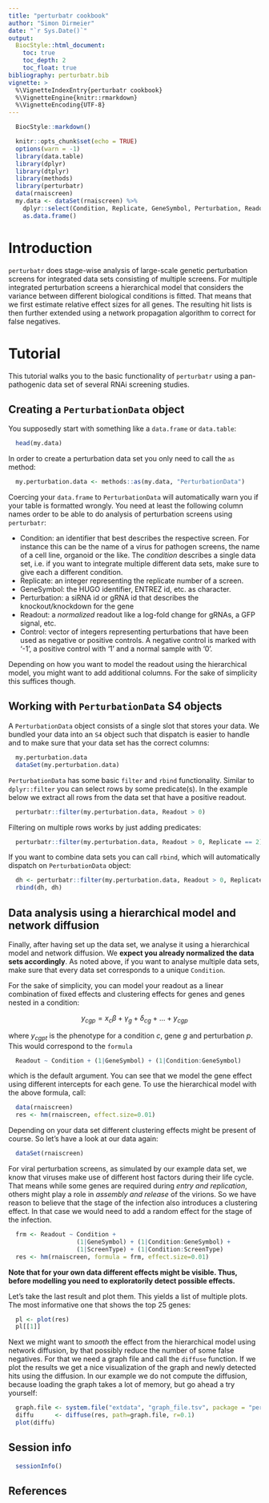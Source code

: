 ```yaml
---
title: "perturbatr cookbook"
author: "Simon Dirmeier"
date: "`r Sys.Date()`"
output:
  BiocStyle::html_document:
    toc: true
    toc_depth: 2
    toc_float: true
bibliography: perturbatr.bib
vignette: >
  %\VignetteIndexEntry{perturbatr cookbook}
  %\VignetteEngine{knitr::rmarkdown}
  %\VignetteEncoding{UTF-8}
---
```

```r
  BiocStyle::markdown()
```

```r
  knitr::opts_chunk$set(echo = TRUE)
  options(warn = -1)
  library(data.table)
  library(dplyr)
  library(dtplyr)
  library(methods)
  library(perturbatr)
  data(rnaiscreen)
  my.data <- dataSet(rnaiscreen) %>%    
    dplyr::select(Condition, Replicate, GeneSymbol, Perturbation, Readout,      Control) %>%
    as.data.frame()
```

# Introduction

`perturbatr` does stage-wise analysis of large-scale genetic
 perturbation screens for integrated data sets consisting of multiple screens.
 For multiple integrated perturbation screens a hierarchical model that
 considers the variance between different biological conditions is fitted.
 That means that we first estimate relative effect sizes for all genes.
 The resulting hit lists is then further extended using a network
 propagation algorithm to correct for false negatives.

# Tutorial

This tutorial walks you to the basic functionality of `perturbatr` using a pan-pathogenic data set of several RNAi screening studies.

## Creating a `PerturbationData` object

You supposedly start with something like a `data.frame` or `data.table`:

```r
  head(my.data)
```

In order to create a perturbation data set you only need to call the `as`
method:

```r
  my.perturbation.data <- methods::as(my.data, "PerturbationData")
```

Coercing your `data.frame` to `PerturbationData` will automatically warn you if
your table is formatted wrongly. You need at least the following column names
order to be able to do analysis of perturbation screens using `perturbatr`:

* Condition: an identifier that best describes the respective screen. For instance this can be the name of a virus for pathogen screens, the name of a cell line, organoid or the like. The *condition* describes a single data set, i.e. if you want to integrate multiple different data sets, make sure to give each a different condition.
* Replicate: an integer representing the replicate number of a screen.
* GeneSymbol: the HUGO identifier, ENTREZ id, etc. as character.
* Perturbation: a siRNA id or gRNA id that describes the knockout/knockdown for the gene
* Readout: a *normalized* readout like a log-fold change for gRNAs, a GFP signal, etc.
* Control: vector of integers representing perturbations that have been used as negative or positive controls. A negative control is marked with '-1', a positive control with '1' and a normal sample with '0'.

Depending on how you want to model the readout using the hierarchical model, you might want to add additional
columns. For the sake of simplicity this suffices though.

## Working with `PerturbationData` S4 objects

A `PerturbationData` object consists of a single slot that stores your data. We
bundled your data into an `S4` object such that dispatch is easier to handle and to make sure that your data set has the correct columns:

```r
  my.perturbation.data
  dataSet(my.perturbation.data)
```

`PerturbationData` has some basic `filter` and `rbind` functionality.
Similar to `dplyr::filter` you can select rows by some predicate(s). In the example below we extract all rows from the data set that have a positive readout.

```r
  perturbatr::filter(my.perturbation.data, Readout > 0)
```

Filtering on multiple rows works by just adding predicates:
```r
  perturbatr::filter(my.perturbation.data, Readout > 0, Replicate == 2)
```

If you want to combine data sets you can call `rbind`, which will automatically dispatch on `PerturbationData` object:
```r
  dh <- perturbatr::filter(my.perturbation.data, Readout > 0, Replicate == 2)
  rbind(dh, dh)
```

## Data analysis using a hierarchical model and network diffusion

Finally, after having set up the data set, we analyse it using a hierarchical model and network diffusion. We **expect you already normalized the data sets accordingly**. As noted above, if you want to analyse multiple data sets, make sure that every data set corresponds to a unique `Condition`.

For the sake of simplicity, you can model your readout as a linear combination of fixed effects and clustering effects for genes and genes nested in a condition:

$$y_{cgp} = x_c \beta + \gamma_g  + \delta_{cg} + \dots + y_{cgp}$$

where $y_{cgpt}$ is the phenotype for a condition $c$, gene $g$ and perturbation $p$. This would correspond to the `formula`

```r
  Readout ~ Condition + (1|GeneSymbol) + (1|Condition:GeneSymbol)
```

which is the default argument. You can see that we model the gene effect using different intercepts for each gene. To use the hierarchical model with the above formula, call:

```r
  data(rnaiscreen)
  res <- hm(rnaiscreen, effect.size=0.01)
```

Depending on your data set different clustering effects might be present of course. So let's have a look at our data again:

```r
  dataSet(rnaiscreen)
```

For viral perturbation screens, as simulated by our example data set, we know that viruses make use of different host factors during their life cycle. That means while some genes are required during *entry and replication*, others might play a role in *assembly and release* of the virions. So we have reason to believe that the stage of the infection also introduces a clustering effect. In that case we would need to add a random effect for the stage of the infection.

```r
  frm <- Readout ~ Condition +
                   (1|GeneSymbol) + (1|Condition:GeneSymbol) +
                   (1|ScreenType) + (1|Condition:ScreenType)
  res <- hm(rnaiscreen, formula = frm, effect.size=0.01)
```

**Note that for your own data different effects might be visible. Thus, before modelling you need to exploratorily detect possible effects.**

Let's take the last result and plot them. This yields a list of multiple plots. The most informative one that shows the top 25 genes:

```r
  pl <- plot(res)
  pl[[1]]
```

Next we might want to *smooth* the effect from the hierarchical model using network diffusion, by that possibly reduce the number of some false negatives. For that we need a graph file and call the `diffuse` function. If we plot the results we get a nice visualization of the graph and newly detected hits using the diffusion. In our example we do not compute the diffusion, because loading the graph takes a lot of memory, but go ahead a try yourself:

```r
  graph.file <- system.file("extdata", "graph_file.tsv", package = "perturbatr")
  diffu      <- diffuse(res, path=graph.file, r=0.1)
  plot(diffu)
```

## Session info

```r
  sessionInfo()
```

## References

